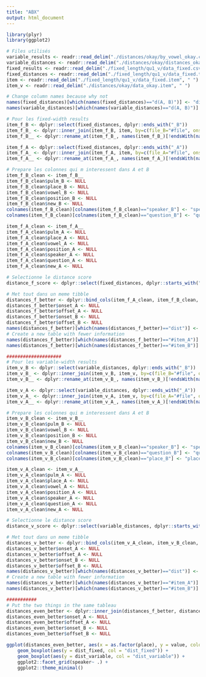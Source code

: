 ```yaml
---
title: "ABX"
output: html_document
---
```


```r
library(plyr)
library(ggplot2)
```


```r
# Files utilisés
variable_results <- readr::read_delim("./distances/okay/by_vowel_okay.csv", " ")
variable_distances <- readr::read_delim("./distances/okay/distances_okay.txt", " ")
fixed_results <- readr::read_delim("./fixed_length/qu1_v/data_fixed.csv", ";")
fixed_distances <- readr::read_delim("./fixed_length/qu1_v/data_fixed.txt", " ")
item <- readr::read_delim("./fixed_length/qu1_v/data_fixed.item", " ")
item_v <- readr::read_delim("./distances/okay/data_okay.item", " ")

# Change column names because why not
names(fixed_distances)[which(names(fixed_distances)=="d(A, B)")] <- "dist"
names(variable_distances)[which(names(variable_distances)=="d(A, B)")] <- "dist"

# Pour les fixed-width results
item_f_B <- dplyr::select(fixed_distances, dplyr::ends_with("_B"))
item_f_B_ <- dplyr::inner_join(item_f_B, item, by=c(file_B="#file", onset_B="onset", offset_B="offset"))
item_f_B__ <- dplyr::rename_at(item_f_B_, names(item_f_B_)[!endsWith(names(item_f_B_), "_B")], function(x) paste0(x, "_B"))

item_f_A <- dplyr::select(fixed_distances, dplyr::ends_with("_A"))
item_f_A_ <- dplyr::inner_join(item_f_A, item, by=c(file_A="#file", onset_A="onset", offset_A="offset"))
item_f_A__ <- dplyr::rename_at(item_f_A_, names(item_f_A_)[!endsWith(names(item_f_A_), "_A")], function(x) paste0(x, "_A"))

# Prepare les colonnes qui m interessent dans A et B
item_f_B_clean <- item_f_B__
item_f_B_clean$pulm_B <- NULL
item_f_B_clean$place_B <- NULL
item_f_B_clean$vowel_B <- NULL
item_f_B_clean$position_B <- NULL
item_f_B_clean$new_B <- NULL
colnames(item_f_B_clean)[colnames(item_f_B_clean)=="speaker_B"] <- "speaker"
colnames(item_f_B_clean)[colnames(item_f_B_clean)=="question_B"] <- "question"

item_f_A_clean <- item_f_A__
item_f_A_clean$pulm_A <- NULL
item_f_A_clean$place_A <- NULL
item_f_A_clean$vowel_A <- NULL
item_f_A_clean$position_A <- NULL
item_f_A_clean$speaker_A <- NULL
item_f_A_clean$question_A <- NULL
item_f_A_clean$new_A <- NULL

# Selectionne le distance score
distance_f_score <- dplyr::select(fixed_distances, dplyr::starts_with("d"))

# Met tout dans un meme tibble
distances_f_better <- dplyr::bind_cols(item_f_A_clean, item_f_B_clean, distance_f_score)
distances_f_better$onset_A <- NULL
distances_f_better$offset_A <- NULL
distances_f_better$onset_B <- NULL
distances_f_better$offset_B <- NULL
names(distances_f_better)[which(names(distances_f_better)=="dist")] <- "dist_fixed"
# Create a new table with fewer information                   
names(distances_f_better)[which(names(distances_f_better)=="#item_A")] <- "item_A"
names(distances_f_better)[which(names(distances_f_better)=="#item_B")] <- "item_B"

####################
# Pour les variable-width results
item_v_B <- dplyr::select(variable_distances, dplyr::ends_with("_B"))
item_v_B_ <- dplyr::inner_join(item_v_B, item_v, by=c(file_B="#file", onset_B="onset", offset_B="offset"))
item_v_B__ <- dplyr::rename_at(item_v_B_, names(item_v_B_)[!endsWith(names(item_v_B_), "_B")], function(x) paste0(x, "_B"))

item_v_A <- dplyr::select(variable_distances, dplyr::ends_with("_A"))
item_v_A_ <- dplyr::inner_join(item_v_A, item_v, by=c(file_A="#file", onset_A="onset", offset_A="offset"))
item_v_A__ <- dplyr::rename_at(item_v_A_, names(item_v_A_)[!endsWith(names(item_v_A_), "_A")], function(x) paste0(x, "_A"))

# Prepare les colonnes qui m interessent dans A et B
item_v_B_clean <- item_v_B__
item_v_B_clean$pulm_B <- NULL
item_v_B_clean$vowel_B <- NULL
item_v_B_clean$position_B <- NULL
item_v_B_clean$new_B <- NULL
colnames(item_v_B_clean)[colnames(item_v_B_clean)=="speaker_B"] <- "speaker"
colnames(item_v_B_clean)[colnames(item_v_B_clean)=="question_B"] <- "question"
colnames(item_v_B_clean)[colnames(item_v_B_clean)=="place_B"] <- "place"

item_v_A_clean <- item_v_A__
item_v_A_clean$pulm_A <- NULL
item_v_A_clean$place_A <- NULL
item_v_A_clean$vowel_A <- NULL
item_v_A_clean$position_A <- NULL
item_v_A_clean$speaker_A <- NULL
item_v_A_clean$question_A <- NULL
item_v_A_clean$new_A <- NULL

# Selectionne le distance score
distance_v_score <- dplyr::select(variable_distances, dplyr::starts_with("d"))

# Met tout dans un meme tibble
distances_v_better <- dplyr::bind_cols(item_v_A_clean, item_v_B_clean, distance_v_score)
distances_v_better$onset_A <- NULL
distances_v_better$offset_A <- NULL
distances_v_better$onset_B <- NULL
distances_v_better$offset_B <- NULL
names(distances_v_better)[which(names(distances_v_better)=="dist")] <- "dist_variable"
# Create a new table with fewer information                   
names(distances_v_better)[which(names(distances_v_better)=="#item_A")] <- "item_A"
names(distances_v_better)[which(names(distances_v_better)=="#item_B")] <- "item_B"

###########
# Put the two things in the same tableau
distances_even_better <- dplyr::inner_join(distances_f_better, distances_v_better, by=c(item_A="item_A", item_B="item_B", file_A="file_A", file_B="file_B", phone_A="phone_A", phone_B="phone_B", speaker="speaker", question="question"))
distances_even_better$onset_A <- NULL
distances_even_better$offset_A <- NULL
distances_even_better$onset_B <- NULL
distances_even_better$offset_B <- NULL
```

```r
ggplot(distances_even_better, aes(x = as.factor(place), y = value, color = variable)) + 
    geom_boxplot(aes(y = dist_fixed, col = "dist_fixed")) + 
    geom_boxplot(aes(y = dist_variable, col = "dist_variable")) +
    ggplot2::facet_grid(speaker~ .) +
    ggplot2::theme_minimal()


```

